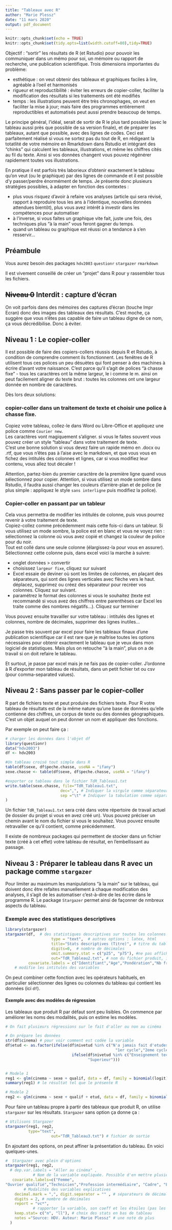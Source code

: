 ```yaml
---
title: "Tableaux avec R"
author: "Marie Plessz"
date: "11 mars 2020"
output: pdf_document
---
```


```r
knitr::opts_chunk$set(echo = TRUE)
knitr::opts_chunk$set(tidy.opts=list(width.cutoff=80),tidy=TRUE)

```

Objectif : "sortir" les résultats de R (et Rstudio) pour pouvoir les communiquer dans un mémo pour soi, un mémoire ou rapport de recherche, une publication scientifique. Trois dimensions importantes du problème:

* esthétique : on veut obtenir des tableaux et graphiques faciles à lire, agréable à l'oeil et harmonisés
* rigueur et reproductibilité : éviter les erreurs de copier-coller, faciliter la modification des résultats si les traitements ont été modifiés
* temps : les illustrations peuvent être très chronophages, on veut en faciliter la mise à jour; mais faire des programmes entièrement reproductibles et automatisés peut aussi prendre beaucoup de temps.

Le principe général, l'idéal, serait de sortir de R le plus tard possible (avec le tableau aussi près que possible de sa version finale), et de préparer les tableaux, autant que possible, avec des lignes de codes.
Ceci est parfaitement réalisé si vous ne sortez pas du tout de R, en rédigeant la totatlité de votre mémoire en Rmarkdown dans Rstudio et intégrant des "chinks" qui calculent les tableaux, illustrations, et même les chiffres cités au fil du texte.
Ainsi si vos données changent vous pouvez régénérer rapidement toutes vos illustrations.

En pratique il est parfois très laborieux d'obtenir exactement le tableau qu'on veut (ou le graphique) par des lignes de commande et il est possible d'y passer/perdre énormément de temps.
Je présente donc plusieurs stratégies possibles, à adapter en fonction des contextes : 

* plus vous risquez d'avoir à refaire vos analyses (article qui sera révisé, rapport à reproduire tous les ans à l'identique, nouvelles données attendues bientôt), plus vous avez intérêt à investir dans les compétences pour automatiser
* à l'inverse, si vous faites un graphique vite fait, juste une fois, des techniques plus "à la main" vous feront gagner du temps.
* quand un tableau ou graphique est réussi on a tendance à s'en resservir... 

## Préambule
Vous aurez besoin des packages 
`hdv2003`
`questionr`
`stargazer`
`rmarkdown`

Il est vivement conseillé de créer un "projet" dans R pour y rassembler tous les fichiers.

## ~~Niveau 0~~ Interdit : capture d'écran

On voit parfois dans des mémoires des captures d'écran (touche Impr Ecran) donc des images des tableaux des résultats. C'est moche, ça suggère que vous n'êtes pas capable de faire un tableau digne de ce nom, ça vous décrédibilise. Donc à éviter.

## Niveau 1 : Le copier-coller

Il est possible de faire des copiers-collers réussis depuis R et Rstudio, à condition de comprendre comment ils fonctionnent.
Les fenêtres de R utilisent tous ces polices un peu désuètes qui font penser à des machines à écrire d'avant votre naissance. C'est parce qu'il s'agit de polices "à chasse fixe" - tous les caractères ont la même largeur, le i comme le m. ainsi on peut facilement aligner du texte brut : toutes les colonnes ont une largeur donnée en nombre de caractères.

Dès lors deux solutions:

### copier-coller dans un traitement de texte et choisir une police à chasse fixe.  

Copiez votre tableau, collez-le dans Word ou Libre-Office et appliquez une police comme `Courier new`.  
Les caractères vont magiquement s'aligner. si vous le faites souvent vous pouvez créer un style "tableau" dans votre traitement de texte.  
C'est une bonne solution si vous devez faire un rapide mémo en .docx ou .rtf, que vous n'êtes pas à l'aise avec le markdown, et que vous vous en fichez des intitulés des colonnes et lignes, car si vous modifiez leur contenu, vous allez tout décaler !  

Attention, partez-bien du premier caractère de la première ligne quand vous sélectionnez pour copier.
Attention, si vous utilisez un mode sombre dans Rstudio, il faudra aussi changer les couleurs d'arrière-plan et de police (le plus simple : appliquez le style `sans interligne` puis modifiez la police).

### Copier-coller en passant par un tableur

Cela vous permettra de modifier les intitulés de colonne, puis vous pourrez revenir à votre traitement de texte.  
Copiez-collez comme précédemment mais cette fois-ci dans un tableur.
Si vous utilisez un mode sombre, la police est en blanc et vous ne voyez rien : sélectionnez la colonne où vous avez copié et changez la couleur de police pour du noir.  
Tout est collé dans une seule colonne (élargissez-la pour vous en assurer).  
Sélectionnez cette colonne puis, dans excel voici la marche à suivre:

  * onglet données > convertir
  * choisissez `largeur fixe`, cliquez sur suivant
  * Excel essaie de deviner où sont les limites de colonnes, en plaçant des séparateurs, qui sont des lignes verticales avec flèche vers le haut. déplacez, supprimez ou créez des séparateur pour recréer vos colonnes. Cliquez sur suivant.
  * paramétrez le format des colonnes si vous le souhaitez (texte est recommandé si vous avez des chiffres entre parenthèses car Excel les traite comme des nombres négatifs...). Cliquez sur terminer
  
Vous pouvez ensuite travailler sur votre tableau : intitulés des lignes et colonnes, nombre de décimales, supprimer des lignes inutiles...

Je passe très souvent par excel pour faire les tableaux finaux d'une publication scientifique car il est rare que je maîtrise toutes les options nécessaires pour obtenir exactement le tableau que je veux dans mon logiciel de statistiques. Mais plus on retouche "à la main", plus on a de travail si on doit refaire le tableau.

Et surtout, je passe par excel mais je ne fais pas de copier-coller. J'ordonne à R d'exporter mon tableau de résultats, dans un petit fichier txt ou csv (pour comma-separated values).

## Niveau 2 : Sans passer par le copier-coller

R part de fichiers texte et peut produire des fichiers texte. Pour R votre tableau de résultats est de la même nature qu'une base de données qu'elle contienne des chiffres, un corpus de texte ou des données géographiques. C'est un objet auquel on peut donner un nom et appliquer des fonctions.

Par exemple on peut faire ça :



```r
# charger les données dans l'objet df
library(questionr)
data("hdv2003")
df <- hdv2003

#Un tableau croisé tout simple dans R
table(df$sexe, df$peche.chasse, useNA = "ifany")
sexe.chasse <- table(df$sexe, df$peche.chasse, useNA = "ifany")

#exporter ce tableau dans le fichier TdR_Tableau1.txt
write.table(sexe.chasse, file="TdR_Tableau1.txt",
						dec=",", # Indiquer la virgule comme séparateur des décimales
						sep ="\t" # Indiquer la tabulation comme séparateur des colonnes
)
```

Un fichier `TdR_Tableau1.txt` sera créé dans votre répertoire de travail actuel (le dossier du projet si vous en avez créé un). Vous pouvez préciser un chemin avant le nom du fichier si vous le souhaitez. Vous pouvez ensuite retravailler ce qu'il contient, comme précédemment.

Il existe de nombreux packages qui permettent de stocker dans un fichier texte (créé à cet effet) votre tableau de résultat, en l'embellissant au passage.

## Niveau 3 : Préparer le tableau dans R avec un package comme `stargazer`

Pour limiter au maximum les manipulations "à la main" sur le tableau, qui doivent donc être refaites manuellement à chaque modification des analyses, il s'agit de les automatiser c'est-à-dire de les écrire dans le programme R. Le package `Stargazer` permet ainsi de façonner de nmbreux aspects du tableau.

### Exemple avec des statistiques descriptives

```r
library(stargazer)
stargazer(df,  # des statistiques descriptives sur toutes les colonnes du tableau df 
					type = "text",  # autres options : latex, html
					title="Stats descriptives (Titre)", # titre du tableau
					digits=0,  # nombre de décimales
					omit.summary.stat = c("p25", "p75"), #ne pas afficher toutes les colonnes
					out="TdR_Tableau2.txt", # nom du fichier produit, iavec chemin si besoin
          covariate.labels = c("Identifiant","Age","Pondération","Nb frères et soeurs","Heures de télé")) 
	# modifie les intitulés des variables
```

On peut combiner cette fonction avec les opérateurs habituels, en particulier sélectionner des lignes ou colonnes du tableau qui contient les données (ici `df`).

#### Exemple avec des modèles de régression

Les tableaux que produit R par défaut sont peu lisibles.
On commence par améliorer les noms des modalités, puis on estime les modèles.

```r
# On fait plusieurs régressions sur le fait d'aller ou non au cinéma

# On prépare les données
str(df$cinema) # pour voir comment est codée la variable
df$etud <- as.factor(ifelse(df$nivetud %in% c("N'a jamais fait d'etudes","A arrete ses etudes, avant la derniere annee d'etudes primaires","Derniere annee d'etudes primaires",
                                                "1er cycle","2eme cycle"),"Inf. ou egal 2eme cycle",
                             ifelse(df$nivetud %in% c("Enseignement technique ou professionnel court","Enseignement technique ou professionnel long"), "Technique ou pro.",
                                    "Superieur")))


# Modele 1
reg1 <- glm(cinema ~ sexe + qualif, data = df, family = binomial(logit))
summary(reg1) # le résultat tel que le présente R

# Modele 2
reg2 <- glm(cinema ~ sexe + qualif + etud, data = df, family = binomial(logit))


```
Pour faire un tableau propre à partir des tableaux que produit R, on utilise `stargazer` sur les résultats.
`Stargazer` sans option ça donne ça :
```r
# Utilisons Stargazer
stargazer(reg1, reg2, 
          type="text",
                    out="TdR_Tableau3.txt") # fichier de sortie
```

En ajoutant des options, on peut affiner la présentation du tableau.
En voici quelques-unes.

```r
#  Stargazer avec plein d'options
stargazer(reg1, reg2, 
  # dep.var.labels = "Aller au cinéma" , 
			# Nom de la variable expliquée. Possible d'en mettre plusieurs
   covariate.labels=c("Femme", 
"Ouvrier qualifié","Technicien","Profession intermédiaire", "Cadre", "Employé", "Autre", "Etudes supérieures","Ens. technique ou pro."), 
		# Modalités des variables explicatives
	decimal.mark = ",", digit.separator = "" , # séparateurs de décimale et de millier
	digits = 2, # nombre de décimales
	report = "vc*",  
			# rapporter la variable, son coeff et les étoiles (pas les erreurs-standard)
	keep.stat= c("n", "ll"), # choix des stats en bas de tableau
	notes ="Source: HDV. Auteur: Marie Plessz" # une note de plus
  ) 
					
```



  
